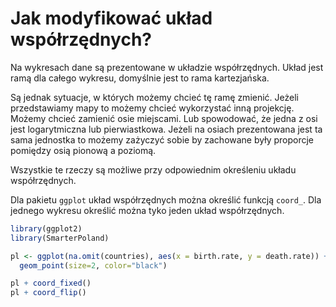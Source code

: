# Jak modyfikować układ współrzędnych?

Na wykresach dane są prezentowane w układzie współrzędnych. 
Układ jest ramą dla całego wykresu, domyślnie jest to rama kartezjańska.

Są jednak sytuacje, w których możemy chcieć tę ramę zmienić. Jeżeli przedstawiamy mapy to możemy chcieć wykorzystać inną projekcję. Możemy chcieć zamienić osie miejscami. Lub spowodować, że jedna z osi jest logarytmiczna lub pierwiastkowa. 
Jeżeli na osiach prezentowana jest ta sama jednostka to możemy zażyczyć sobie by zachowane były proporcje pomiędzy osią pionową a poziomą.

Wszystkie te rzeczy są możliwe przy odpowiednim określeniu układu współrzędnych.

Dla pakietu `ggplot` układ współrzędnych można określić funkcją `coord_`. Dla jednego wykresu określić można tyko jeden układ współrzędnych.

```r
library(ggplot2)
library(SmarterPoland)

pl <- ggplot(na.omit(countries), aes(x = birth.rate, y = death.rate)) +
  geom_point(size=2, color="black") 

pl + coord_fixed()
pl + coord_flip()
```
